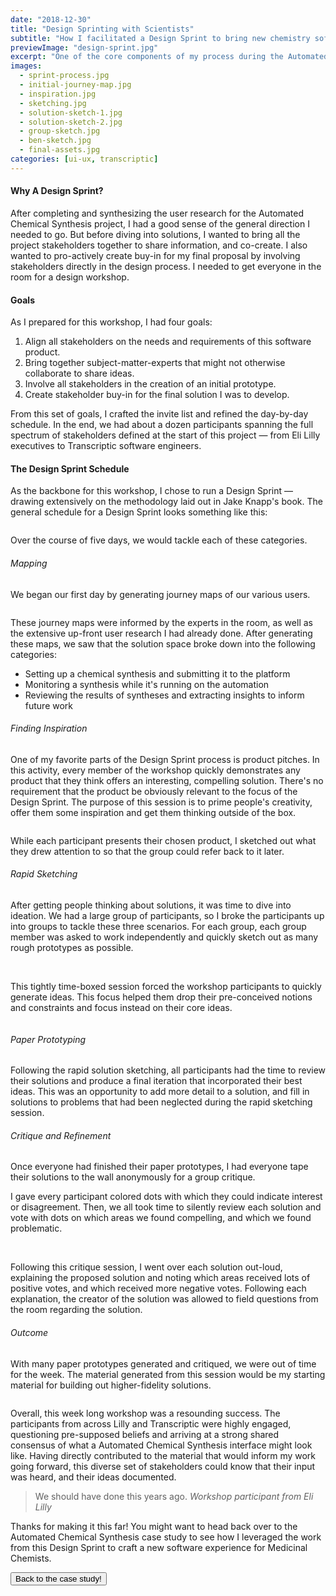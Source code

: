 ```yaml
---
date: "2018-12-30"
title: "Design Sprinting with Scientists"
subtitle: "How I facilitated a Design Sprint to bring new chemistry software to life"
previewImage: "design-sprint.jpg"
excerpt: "One of the core components of my process during the Automated Chemical Synthesis project was a week long Design Sprint workshop. I planned and facilitated this workshop at the Eli Lilly campus in San Diego, California. Over the course of this week, I guided a group of scientists, engineers and executives through a co-creation experience to directly involve them in my design process."
images:
  - sprint-process.jpg
  - initial-journey-map.jpg
  - inspiration.jpg
  - sketching.jpg
  - solution-sketch-1.jpg
  - solution-sketch-2.jpg
  - group-sketch.jpg
  - ben-sketch.jpg
  - final-assets.jpg
categories: [ui-ux, transcriptic]
---
```


#### Why A Design Sprint?
After completing and synthesizing the user research for the <Link to="/work/chemical-synthesis">Automated Chemical Synthesis project</Link>, I had a good sense of the general direction I needed to go. But before diving into solutions, I wanted to bring all the project stakeholders together to share information, and co-create. I also wanted to pro-actively create buy-in for my final proposal by involving stakeholders directly in the design process. I needed to get everyone in the room for a design workshop.

#### Goals
As I prepared for this workshop, I had four goals:

1. Align all stakeholders on the needs and requirements of this software product.
2. Bring together subject-matter-experts that might not otherwise collaborate to share ideas.
3. Involve all stakeholders in the creation of an initial prototype.
4. Create stakeholder buy-in for the final solution I was to develop.

From this set of goals, I crafted the invite list and refined the day-by-day schedule. In the end, we had about a dozen participants spanning the full spectrum of stakeholders defined at the start of this project — from Eli Lilly executives to Transcriptic software engineers.

#### The Design Sprint Schedule

As the backbone for this workshop, I chose to run a Design Sprint — drawing extensively on the methodology laid out in <Link href="https://www.thesprintbook.com/">Jake Knapp's book</Link>. The general schedule for a Design Sprint looks something like this:

<Image name="sprint-process" />

Over the course of five days, we would tackle each of these categories.

###### Mapping
We began our first day by generating journey maps of our various users.

<Image name="initial-journey-map" caption="A journey map created by the Design Sprint participants." />

These journey maps were informed by the experts in the room, as well as the extensive up-front user research I had already done. After generating these maps, we saw that the solution space broke down into the following categories:

- Setting up a chemical synthesis and submitting it to the platform
- Monitoring a synthesis while it's running on the automation
- Reviewing the results of syntheses and extracting insights to inform future work

###### Finding Inspiration
One of my favorite parts of the Design Sprint process is product pitches. In this activity, every member of the workshop quickly demonstrates any product that they think offers an interesting, compelling solution. There's no requirement that the product be obviously relevant to the focus of the Design Sprint. The purpose of this session is to prime people's creativity, offer them some inspiration and get them thinking outside of the box.

<MdxLayout layout="1:4:1">
  <div />
  <Image name="inspiration" caption="A sheet of sketches from the product pitches activity." />
</MdxLayout>

While each participant presents their chosen product, I sketched out what they drew attention to so that the group could refer back to it later.

###### Rapid Sketching
After getting people thinking about solutions, it was time to dive into ideation. We had a large group of participants, so I broke the participants up into groups to tackle these three scenarios. For each group, each group member was asked to work independently and quickly sketch out as many rough prototypes as possible.

<MdxLayout fullWidth>
  <Gallery caption="Participants working on rapid sketches.">
    <Image name="group-sketch" />
    <Image name="ben-sketch" />
  </Gallery>
</MdxLayout>

This tightly time-boxed session forced the workshop participants to quickly generate ideas. This focus helped them drop their pre-conceived notions and constraints and focus instead on their core ideas.

<Image name="sketching" caption="A preview of the many ideas produced during the solution sketching session." />

###### Paper Prototyping
Following the rapid solution sketching, all participants had the time to review their solutions and produce a final iteration that incorporated their best ideas. This was an opportunity to add more detail to a solution, and fill in solutions to problems that had been neglected during the rapid sketching session.

###### Critique and Refinement
Once everyone had finished their paper prototypes, I had everyone tape their solutions to the wall anonymously for a group critique.

I gave every participant colored dots with which they could indicate interest or disagreement. Then, we all took time to silently review each solution and vote with dots on which areas we found compelling, and which we found problematic.

<MdxLayout fullWidth>
  <Gallery caption="Sketched prototypes following the dot-voting critique session.">
    <Image name="solution-sketch-1" />
    <Image name="solution-sketch-2" />
  </Gallery>
</MdxLayout>

Following this critique session, I went over each solution out-loud, explaining the proposed solution and noting which areas received lots of positive votes, and which received more negative votes. Following each explanation, the creator of the solution was allowed to field questions from the room regarding the solution.

###### Outcome
With many paper prototypes generated and critiqued, we were out of time for the week. The material generated from this session would be my starting material for building out higher-fidelity solutions.

<Image name="final-assets" />

Overall, this week long workshop was a resounding success. The participants from across Lilly and Transcriptic were highly engaged, questioning pre-supposed beliefs and arriving at a strong shared consensus of what a Automated Chemical Synthesis interface might look like. Having directly contributed to the material that would inform my work going forward, this diverse set of stakeholders could know that their input was heard, and their ideas documented.

> We should have done this years ago. <cite>Workshop participant from Eli Lilly</cite>

<Note>

Thanks for making it this far! You might want to head back over to the Automated Chemical Synthesis case study to see how I leveraged the work from this Design Sprint to craft a new software experience for Medicinal Chemists.

<Button iconRight="fal fa-long-arrow-right" to="/work/chemical-synthesis#final-synthesis" hasBorder animateRight>Back to the case study!</Button>

</Note>
